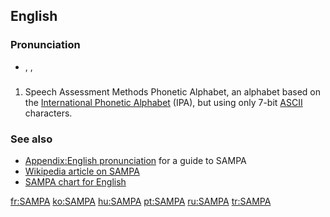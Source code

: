 {{also|Sampa}}
==English==

===Pronunciation===
* {{enPR|săm'pə}}, {{IPA|/ˈsæmpə/}}, {{X-SAMPA|/"s{mp@/}}

==={{acronym}}===
{{head|en|acronym}}

# Speech Assessment Methods Phonetic Alphabet, an alphabet based on the [[International Phonetic Alphabet]] (IPA), but using only 7-bit [[ASCII]] characters.

===See also===
* [[Appendix:English pronunciation]] for a guide to SAMPA
* [[w:SAMPA|Wikipedia article on SAMPA]]
* [[w:SAMPA_chart_for_English|SAMPA chart for English]]

[[fr:SAMPA]]
[[ko:SAMPA]]
[[hu:SAMPA]]
[[pt:SAMPA]]
[[ru:SAMPA]]
[[tr:SAMPA]]
